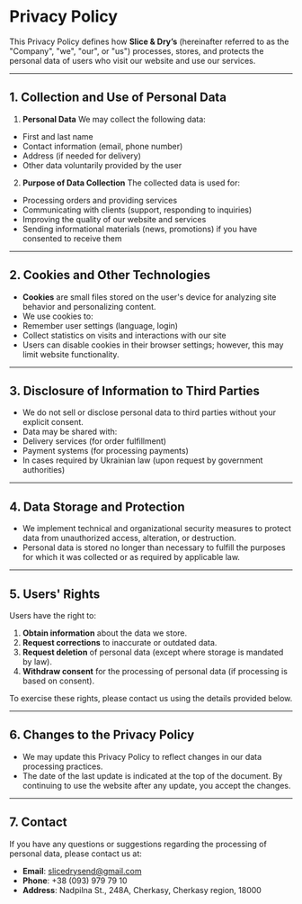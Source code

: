 # Privacy Policy

This Privacy Policy defines how **Slice & Dry’s** (hereinafter referred to as the "Company", "we", "our", or "us") processes, stores, and protects the personal data of users who visit our website and use our services.

---

## 1. Collection and Use of Personal Data

1. **Personal Data**
We may collect the following data:
- First and last name
- Contact information (email, phone number)
- Address (if needed for delivery)
- Other data voluntarily provided by the user

2. **Purpose of Data Collection**
The collected data is used for:
- Processing orders and providing services
- Communicating with clients (support, responding to inquiries)
- Improving the quality of our website and services
- Sending informational materials (news, promotions) if you have consented to receive them

---

## 2. Cookies and Other Technologies

- **Cookies** are small files stored on the user's device for analyzing site behavior and personalizing content.
- We use cookies to:
- Remember user settings (language, login)
- Collect statistics on visits and interactions with our site
- Users can disable cookies in their browser settings; however, this may limit website functionality.

---

## 3. Disclosure of Information to Third Parties

- We do not sell or disclose personal data to third parties without your explicit consent.
- Data may be shared with:
- Delivery services (for order fulfillment)
- Payment systems (for processing payments)
- In cases required by Ukrainian law (upon request by government authorities)

---

## 4. Data Storage and Protection

- We implement technical and organizational security measures to protect data from unauthorized access, alteration, or destruction.
- Personal data is stored no longer than necessary to fulfill the purposes for which it was collected or as required by applicable law.

---

## 5. Users' Rights

Users have the right to:
1. **Obtain information** about the data we store.
2. **Request corrections** to inaccurate or outdated data.
3. **Request deletion** of personal data (except where storage is mandated by law).
4. **Withdraw consent** for the processing of personal data (if processing is based on consent).

To exercise these rights, please contact us using the details provided below.

---

## 6. Changes to the Privacy Policy

- We may update this Privacy Policy to reflect changes in our data processing practices.
- The date of the last update is indicated at the top of the document. By continuing to use the website after any update, you accept the changes.

---

## 7. Contact

If you have any questions or suggestions regarding the processing of personal data, please contact us at:
- **Email**: slicedrysend@gmail.com
- **Phone**: +38 (093) 979 79 10
- **Address**: Nadpilna St., 248A, Cherkasy, Cherkasy region, 18000
